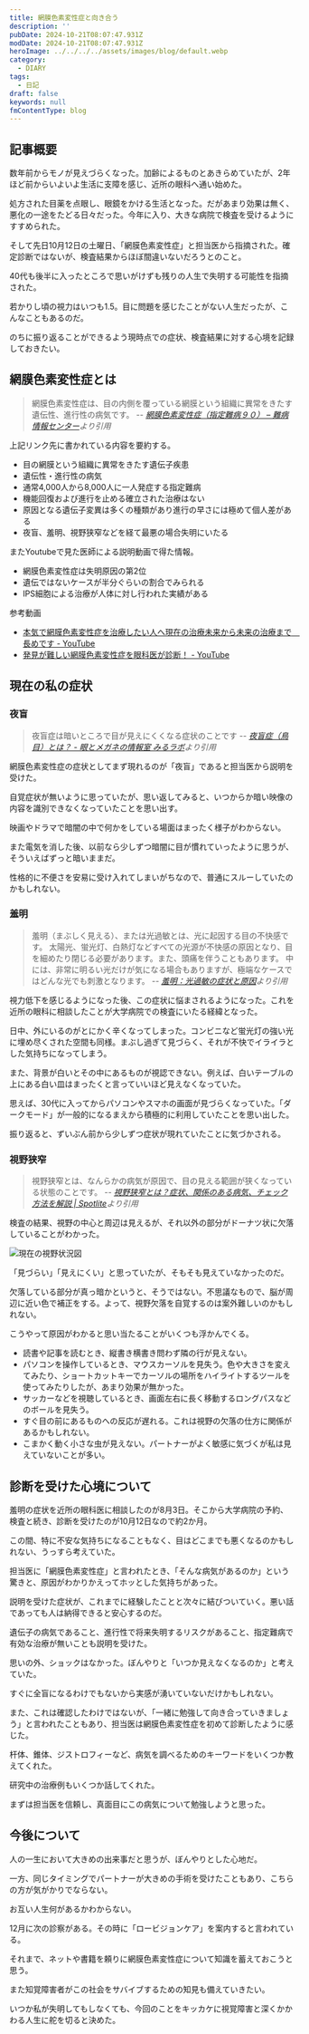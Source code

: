 ```yaml
---
title: 網膜色素変性症と向き合う
description: ''
pubDate: 2024-10-21T08:07:47.931Z
modDate: 2024-10-21T08:07:47.931Z
heroImage: ../../../../assets/images/blog/default.webp
category:
  - DIARY
tags:
  - 日記
draft: false
keywords: null
fmContentType: blog
---
```



## 記事概要

数年前からモノが見えづらくなった。加齢によるものとあきらめていたが、2年ほど前からいよいよ生活に支障を感じ、近所の眼科へ通い始めた。

処方された目薬を点眼し、眼鏡をかける生活となった。だがあまり効果は無く、悪化の一途をたどる日々だった。今年に入り、大きな病院で検査を受けるようにすすめられた。

そして先日10月12日の土曜日、「網膜色素変性症」と担当医から指摘された。確定診断ではないが、検査結果からほぼ間違いないだろうとのこと。

40代も後半に入ったところで思いがけずも残りの人生で失明する可能性を指摘された。

若かりし頃の視力はいつも1.5。目に問題を感じたことがない人生だったが、こんなこともあるのだ。

のちに振り返ることができるよう現時点での症状、検査結果に対する心境を記録しておきたい。

## 網膜色素変性症とは

> 網膜色素変性症は、目の内側を覆っている網膜という組織に異常をきたす遺伝性、進行性の病気です。 <cite>-- [網膜色素変性症（指定難病９０） – 難病情報センター](https://www.nanbyou.or.jp/entry/196)より引用</cite>

上記リンク先に書かれている内容を要約する。

- 目の網膜という組織に異常をきたす遺伝子疾患
- 遺伝性・進行性の病気
- 通常4,000人から8,000人に一人発症する指定難病
- 機能回復および進行を止める確立された治療はない
- 原因となる遺伝子変異は多くの種類があり進行の早さには極めて個人差がある
- 夜盲、羞明、視野狭窄などを経て最悪の場合失明にいたる

またYoutubeで見た医師による説明動画で得た情報。

- 網膜色素変性症は失明原因の第2位
- 遺伝ではないケースが半分ぐらいの割合でみられる
- IPS細胞による治療が人体に対し行われた実績がある

参考動画

- [本気で網膜色素変性症を治療したい人へ現在の治療未来から未来の治療まで　長めです - YouTube](https://www.youtube.com/watch?v=tMnsTmHhMIA)
- [発見が難しい網膜色素変性症を眼科医が診断！ - YouTube](https://www.youtube.com/watch?v=2rLfwfscZLA)

## 現在の私の症状

### 夜盲

> 夜盲症は暗いところで目が見えにくくなる症状のことです <cite>-- [夜盲症（鳥目）とは？ - 眼とメガネの情報室 みるラボ](https://mirulab.jp/column/cat03_eye_disease/1657/)より引用</cite>

網膜色素変性症の症状としてまず現れるのが「夜盲」であると担当医から説明を受けた。

自覚症状が無いように思っていたが、思い返してみると、いつからか暗い映像の内容を識別できなくなっていたことを思い出す。

映画やドラマで暗闇の中で何かをしている場面はまったく様子がわからない。

また電気を消した後、以前なら少しずつ暗闇に目が慣れていったように思うが、そういえばずっと暗いままだ。

性格的に不便さを安易に受け入れてしまいがちなので、普通にスルーしていたのかもしれない。

### 羞明

> 羞明（まぶしく見える）、または光過敏とは、光に起因する目の不快感です。
> 太陽光、蛍光灯、白熱灯などすべての光源が不快感の原因となり、目を細めたり閉じる必要があります。また、頭痛を伴うこともあります。
> 中には、非常に明るい光だけが気になる場合もありますが、極端なケースではどんな光でも刺激となります。 <cite>-- [羞明：光過敏の症状と原因](https://www.allaboutvision.com/ja-jp/shoujou/shuumei/)より引用</cite>

視力低下を感じるようになった後、この症状に悩まされるようになった。これを近所の眼科に相談したことが大学病院での検査にいたる経緯となった。

日中、外にいるのがとにかく辛くなってしまった。コンビニなど蛍光灯の強い光に埋め尽くされた空間も同様。まぶし過ぎて見づらく、それが不快でイライラとした気持ちになってしまう。

また、背景が白いとその中にあるものが視認できない。例えば、白いテーブルの上にある白い皿はまったくと言っていいほど見えなくなっていた。

思えば、30代に入ってからパソコンやスマホの画面が見づらくなっていた。「ダークモード」が一般的になるまえから積極的に利用していたことを思い出した。

振り返ると、ずいぶん前から少しずつ症状が現れていたことに気づかされる。

### 視野狭窄

> 視野狭窄とは、なんらかの病気が原因で、目の見える範囲が狭くなっている状態のことです。 <cite>-- [視野狭窄とは？症状、関係のある病気、チェック方法を解説 | Spotlite](https://spot-lite.jp/visual-impairment-tunnel-vision/)より引用</cite>

検査の結果、視野の中心と周辺は見えるが、それ以外の部分がドーナツ状に欠落していることがわかった。

![現在の視野状況図](@/images/blog/field-of-view-diagram.png 'こんな感じ')

「見づらい」「見えにくい」と思っていたが、そもそも見えていなかったのだ。

欠落している部分が真っ暗かというと、そうではない。不思議なもので、脳が周辺に近い色で補正をする。よって、視野欠落を自覚するのは案外難しいのかもしれない。

こうやって原因がわかると思い当たることがいくつも浮かんでくる。

- 読書や記事を読むとき、縦書き横書き問わず隣の行が見えない。
- パソコンを操作しているとき、マウスカーソルを見失う。色や大きさを変えてみたり、ショートカットキーでカーソルの場所をハイライトするツールを使ってみたりしたが、あまり効果が無かった。
- サッカーなどを視聴しているとき、画面左右に長く移動するロングパスなどのボールを見失う。
- すぐ目の前にあるものへの反応が遅れる。これは視野の欠落の仕方に関係があるかもしれない。
- こまかく動く小さな虫が見えない。パートナーがよく敏感に気づくが私は見えていないことが多い。

## 診断を受けた心境について

羞明の症状を近所の眼科医に相談したのが8月3日。そこから大学病院の予約、検査と続き、診断を受けたのが10月12日なので約2か月。

この間、特に不安な気持ちになることもなく、目はどこまでも悪くなるのかもしれない、うっすら考えていた。

担当医に「網膜色素変性症」と言われたとき、「そんな病気があるのか」という驚きと、原因がわかりかえってホッとした気持ちがあった。

説明を受けた症状が、これまでに経験したことと次々に結びついていく。悪い話であっても人は納得できると安心するのだ。

遺伝子の病気であること、進行性で将来失明するリスクがあること、指定難病で有効な治療が無いことも説明を受けた。

思いの外、ショックはなかった。ぼんやりと「いつか見えなくなるのか」と考えていた。

すぐに全盲になるわけでもないから実感が湧いていないだけかもしれない。

また、これは確認したわけではないが、「一緒に勉強して向き合っていきましょう」と言われたこともあり、担当医は網膜色素変性症を初めて診断したように感じた。

杆体、錐体、ジストロフィーなど、病気を調べるためのキーワードをいくつか教えてくれた。

研究中の治療例もいくつか話してくれた。

まずは担当医を信頼し、真面目にこの病気について勉強しようと思った。

## 今後について

人の一生において大きめの出来事だと思うが、ぼんやりとした心地だ。

一方、同じタイミングでパートナーが大きめの手術を受けたこともあり、こちらの方が気がかりでならない。

お互い人生何があるかわからない。

12月に次の診察がある。その時に「ロービジョンケア」を案内すると言われている。

それまで、ネットや書籍を頼りに網膜色素変性症について知識を蓄えておこうと思う。

また知覚障害者がこの社会をサバイブするための知見も備えていきたい。

いつか私が失明してもしなくても、今回のことをキッカケに視覚障害と深くかかわる人生に舵を切ると決めた。
